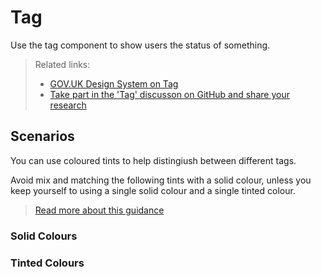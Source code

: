 
<Meta of={TagStories} />

# Tag

Use the tag component to show users the status of something.

> Related links:
>
> - [GOV.UK Design System on Tag](https://design-system.service.gov.uk/components/tag/)
> - [Take part in the 'Tag' discusson on GitHub and share your research](https://github.com/alphagov/govuk-design-system-backlog/issues/62)

<Primary />
<Controls />

## Scenarios

You can use coloured tints to help distingiush between different tags.

Avoid mix and matching the following tints with a solid colour, unless you keep yourself to using
a single solid colour and a single tinted colour.

> [Read more about this guidance](https://design-system.service.gov.uk/components/tag/#using-colour-with-tags)

### Solid Colours

<Canvas><Story of={TagStories.Solid} /></Canvas>

### Tinted Colours

<Canvas><Story of={TagStories.Grey} /></Canvas>
<Canvas><Story of={TagStories.Green} /></Canvas>
<Canvas><Story of={TagStories.Turquoise} /></Canvas>
<Canvas><Story of={TagStories.Blue} /></Canvas>
<Canvas><Story of={TagStories.Purple} /></Canvas>
<Canvas><Story of={TagStories.Pink} /></Canvas>
<Canvas><Story of={TagStories.Red} /></Canvas>
<Canvas><Story of={TagStories.Orange} /></Canvas>
<Canvas><Story of={TagStories.Yellow} /></Canvas>
